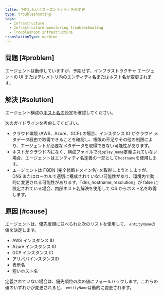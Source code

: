 ```yaml
---
title: 予期しないホストエンティティ名の変更
type: troubleshooting
tags:
  - Infrastructure
  - Infrastructure monitoring troubleshooting
  - Troubleshoot infrastructure
translationType: machine
---
```


## 問題 [#problem]

エージェントは動作していますが、予期せず、インフラストラクチャ エージェントの UI またはテレメトリ内のエンティティ名またはホスト名が変更されます。

## 解決 [#solution]

エージェント構成の[ホスト名の](/docs/infrastructure/install-infrastructure-agent/configuration/infrastructure-agent-configuration-settings/#hostname-variables)設定を確認してください。

次のガイドラインを考慮してください。

* クラウド環境 (AWS、Azure、GCP) の場合、インスタンス ID がクラウド メタデータ経由で取得できることを確認し、権限の不足やその他の制限により、エージェントが必要なメタデータを取得できない可能性があります。
* ホストがクラウド内になく、構成ファイルで`display_name`定義されていない場合、エージェントはエンティティ名定義の一部として`hostname`を使用します。
* エージェントは FQDN (完全修飾ドメイン名) を取得しようとしますが、DNS またはローカルで適切に構成されていない可能性があり、環境内で動的に変更される可能性があります。「dns_hostname_resolution」が false に設定されている場合、内部ホスト名解決を使用して OS からホスト名を取得します。

## 原因 [#cause]

エージェントは、優先度順に並べられた次のリストを使用して、 `entityName`の値を決定します。

* AWS インスタンス ID
* Azure インスタンス ID
* GCP インスタンス ID
* アリババインスタンスID
* 表示名
* 短いホスト名

定義されていない場合は、優先順位の次の値にフォールバックします。これらの値のいずれかが変更されると、 `entityName`は動的に変更されます。